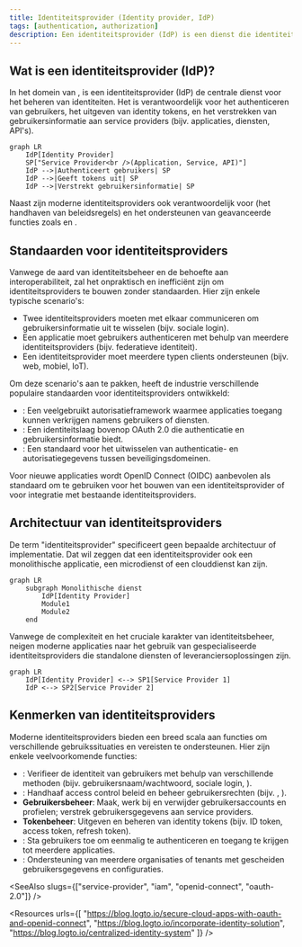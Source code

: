 ```yaml
---
title: Identiteitsprovider (Identity provider, IdP)
tags: [authentication, authorization]
description: Een identiteitsprovider (IdP) is een dienst die identiteiten beheert. Moderne identiteitsproviders ondersteunen OpenID Connect (OIDC) voor authenticatie en OAuth 2.0 voor autorisatie.
---
```


## Wat is een identiteitsprovider (IdP)?

In het domein van <Ref slug="iam" />, is een identiteitsprovider (IdP) de centrale dienst voor het beheren van identiteiten. Het is verantwoordelijk voor het authenticeren van gebruikers, het uitgeven van identity tokens, en het verstrekken van gebruikersinformatie aan <Ref slug="service-provider">service providers</Ref> (bijv. applicaties, diensten, API's).

```mermaid
graph LR
    IdP[Identity Provider]
    SP["Service Provider<br />(Application, Service, API)"]
    IdP -->|Authenticeert gebruikers| SP
    IdP -->|Geeft tokens uit| SP
    IdP -->|Verstrekt gebruikersinformatie| SP
```

Naast <Ref slug="authentication" /> zijn moderne identiteitsproviders ook verantwoordelijk voor <Ref slug="authorization" /> (het handhaven van <Ref slug="access-control" /> beleidsregels) en het ondersteunen van geavanceerde functies zoals <Ref slug="single-sign-on" /> en <Ref slug="multi-tenancy" />.

## Standaarden voor identiteitsproviders

Vanwege de aard van identiteitsbeheer en de behoefte aan interoperabiliteit, zal het onpraktisch en inefficiënt zijn om identiteitsproviders te bouwen zonder standaarden. Hier zijn enkele typische scenario's:

- Twee identiteitsproviders moeten met elkaar communiceren om gebruikersinformatie uit te wisselen (bijv. sociale login).
- Een applicatie moet gebruikers authenticeren met behulp van meerdere identiteitsproviders (bijv. federatieve identiteit).
- Een identiteitsprovider moet meerdere typen clients ondersteunen (bijv. web, mobiel, IoT).

Om deze scenario's aan te pakken, heeft de industrie verschillende populaire standaarden voor identiteitsproviders ontwikkeld:

- <Ref slug="oauth-2.0" />: Een veelgebruikt autorisatieframework waarmee applicaties toegang kunnen verkrijgen namens gebruikers of diensten.
- <Ref slug="openid-connect" />: Een identiteitslaag bovenop OAuth 2.0 die authenticatie en gebruikersinformatie biedt.
- <Ref slug="saml" />: Een standaard voor het uitwisselen van authenticatie- en autorisatiegegevens tussen beveiligingsdomeinen.

Voor nieuwe applicaties wordt OpenID Connect (OIDC) aanbevolen als standaard om te gebruiken voor het bouwen van een identiteitsprovider of voor integratie met bestaande identiteitsproviders.

## Architectuur van identiteitsproviders

De term "identiteitsprovider" specificeert geen bepaalde architectuur of implementatie. Dat wil zeggen dat een identiteitsprovider ook een monolithische applicatie, een microdienst of een clouddienst kan zijn.

```mermaid
graph LR
    subgraph Monolithische dienst
        IdP[Identity Provider]
        Module1
        Module2
    end
```

Vanwege de complexiteit en het cruciale karakter van identiteitsbeheer, neigen moderne applicaties naar het gebruik van gespecialiseerde identiteitsproviders die standalone diensten of leveranciersoplossingen zijn.

```mermaid
graph LR
    IdP[Identity Provider] <--> SP1[Service Provider 1]
    IdP <--> SP2[Service Provider 2]
```

## Kenmerken van identiteitsproviders

Moderne identiteitsproviders bieden een breed scala aan functies om verschillende gebruikssituaties en vereisten te ondersteunen. Hier zijn enkele veelvoorkomende functies:

- <Ref slug="authentication" />: Verifieer de identiteit van gebruikers met behulp van verschillende methoden (bijv. gebruikersnaam/wachtwoord, sociale login, <Ref slug="mfa" />).
- <Ref slug="authorization" />: Handhaaf access control beleid en beheer gebruikersrechten (bijv. <Ref slug="rbac" />, <Ref slug="abac" />).
- **Gebruikersbeheer**: Maak, werk bij en verwijder gebruikersaccounts en profielen; verstrek gebruikersgegevens aan <Ref slug="service-provider">service providers</Ref>.
- **Tokenbeheer**: Uitgeven en beheren van identity tokens (bijv. ID token, access token, refresh token).
- <Ref slug="single-sign-on" />: Sta gebruikers toe om eenmalig te authenticeren en toegang te krijgen tot meerdere applicaties.
- <Ref slug="multi-tenancy" />: Ondersteuning van meerdere organisaties of tenants met gescheiden gebruikersgegevens en configuraties.

<SeeAlso slugs={["service-provider", "iam", "openid-connect", "oauth-2.0"]} />

<Resources
  urls={[
    "https://blog.logto.io/secure-cloud-apps-with-oauth-and-openid-connect",
    "https://blog.logto.io/incorporate-identity-solution",
    "https://blog.logto.io/centralized-identity-system"
  ]}
/>
